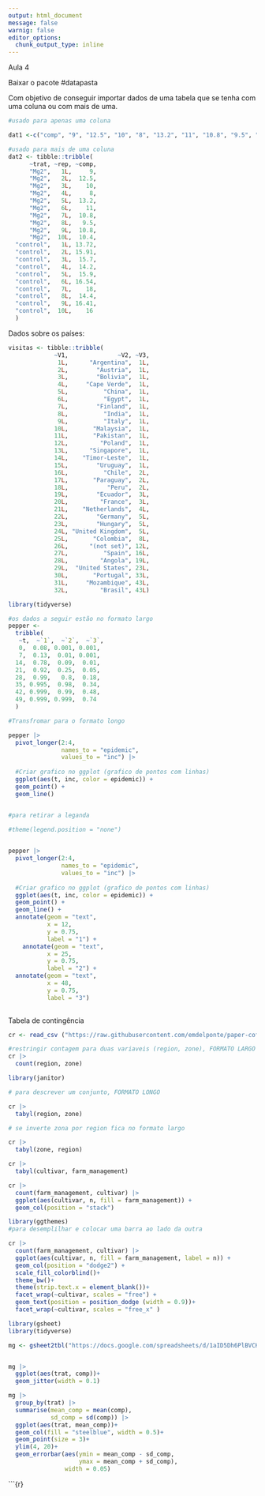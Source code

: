 ```yaml
---
output: html_document
message: false
warnig: false
editor_options: 
  chunk_output_type: inline
---
```


Aula 4

Baixar o pacote #datapasta

Com objetivo de conseguir importar dados de uma tabela que se tenha com uma coluna ou com mais de uma.

```r
#usado para apenas uma coluna 

dat1 <-c("comp", "9", "12.5", "10", "8", "13.2", "11", "10.8", "9.5", "10.8", "10.4", "13.72", "15.91", "15.7", "14.2", "15.9", "16.54", "18", "14.4", "16.41", "16")

```

```r
#usado para mais de uma coluna 
dat2 <- tibble::tribble(
      ~trat, ~rep, ~comp,
      "Mg2",   1L,     9,
      "Mg2",   2L,  12.5,
      "Mg2",   3L,    10,
      "Mg2",   4L,     8,
      "Mg2",   5L,  13.2,
      "Mg2",   6L,    11,
      "Mg2",   7L,  10.8,
      "Mg2",   8L,   9.5,
      "Mg2",   9L,  10.8,
      "Mg2",  10L,  10.4,
  "control",   1L, 13.72,
  "control",   2L, 15.91,
  "control",   3L,  15.7,
  "control",   4L,  14.2,
  "control",   5L,  15.9,
  "control",   6L, 16.54,
  "control",   7L,    18,
  "control",   8L,  14.4,
  "control",   9L, 16.41,
  "control",  10L,    16
  )

```

Dados sobre os países:

```r
visitas <- tibble::tribble(
             ~V1,              ~V2, ~V3,
              1L,      "Argentina",  1L,
              2L,        "Austria",  1L,
              3L,        "Bolivia",  1L,
              4L,     "Cape Verde",  1L,
              5L,          "China",  1L,
              6L,          "Egypt",  1L,
              7L,        "Finland",  1L,
              8L,          "India",  1L,
              9L,          "Italy",  1L,
             10L,       "Malaysia",  1L,
             11L,       "Pakistan",  1L,
             12L,         "Poland",  1L,
             13L,      "Singapore",  1L,
             14L,    "Timor-Leste",  1L,
             15L,        "Uruguay",  1L,
             16L,          "Chile",  2L,
             17L,       "Paraguay",  2L,
             18L,           "Peru",  2L,
             19L,        "Ecuador",  3L,
             20L,         "France",  3L,
             21L,    "Netherlands",  4L,
             22L,        "Germany",  5L,
             23L,        "Hungary",  5L,
             24L, "United Kingdom",  5L,
             25L,       "Colombia",  8L,
             26L,      "(not set)", 12L,
             27L,          "Spain", 16L,
             28L,         "Angola", 19L,
             29L,  "United States", 23L,
             30L,       "Portugal", 33L,
             31L,     "Mozambique", 43L,
             32L,         "Brasil", 43L)

```

```r

library(tidyverse)

#os dados a seguir estão no formato largo
pepper <- 
  tribble(
   ~t,  ~`1`,  ~`2`,  ~`3`,
   0,  0.08, 0.001, 0.001,
   7,  0.13,  0.01, 0.001,
  14,  0.78,  0.09,  0.01,
  21,  0.92,  0.25,  0.05,
  28,  0.99,   0.8,  0.18,
  35, 0.995,  0.98,  0.34,
  42, 0.999,  0.99,  0.48,
  49, 0.999, 0.999,  0.74
  ) 

#Transfromar para o formato longo 

pepper |> 
  pivot_longer(2:4, 
               names_to = "epidemic",
               values_to = "inc") |> 
  
  #Criar grafico no ggplot (grafico de pontos com linhas)
  ggplot(aes(t, inc, color = epidemic)) +
  geom_point() +
  geom_line()


#para retirar a leganda 

#theme(legend.position = "none")
  
```

```r

pepper |> 
  pivot_longer(2:4, 
               names_to = "epidemic",
               values_to = "inc") |> 
  
  #Criar grafico no ggplot (grafico de pontos com linhas)
  ggplot(aes(t, inc, color = epidemic)) +
  geom_point() +
  geom_line() +
  annotate(geom = "text",
           x = 12,
           y = 0.75, 
           label = "1") +
    annotate(geom = "text",
           x = 25,
           y = 0.75, 
           label = "2") +
  annotate(geom = "text",
           x = 48,
           y = 0.75, 
           label = "3")
  
```

Tabela de contingência

```r

cr <- read_csv ("https://raw.githubusercontent.com/emdelponte/paper-coffee-rust-Ethiopia/master/data/survey_clean.csv")

#restringir contagem para duas variaveis (region, zone), FORMATO LARGO
cr |> 
  count(region, zone)
```

```r
library(janitor)

# para descrever um conjunto, FORMATO LONGO 

cr |> 
  tabyl(region, zone)
```

```r
# se inverte zona por region fica no formato largo 

cr |> 
  tabyl(zone, region)
```

```r
cr |> 
  tabyl(cultivar, farm_management)
```

```r
cr |>  
  count(farm_management, cultivar) |> 
  ggplot(aes(cultivar, n, fill = farm_management)) +
  geom_col(position = "stack")


```

```r

library(ggthemes)
#para desemplilhar e colocar uma barra ao lado da outra

cr |>  
  count(farm_management, cultivar) |> 
  ggplot(aes(cultivar, n, fill = farm_management, label = n)) +
  geom_col(position = "dodge2") +
  scale_fill_colorblind()+
  theme_bw()+
  theme(strip.text.x = element_blank())+
  facet_wrap(~cultivar, scales = "free") +
  geom_text(position = position_dodge (width = 0.9))+
  facet_wrap(~cultivar, scales = "free_x" )


```

```r
library(gsheet)
library(tidyverse)

mg <- gsheet2tbl("https://docs.google.com/spreadsheets/d/1aID5Dh6PlBVCKzU1j7k-WA6zuWQWE2NhtWEgdJtt5iA/edit#gid=921203844")


mg |> 
  ggplot(aes(trat, comp))+
  geom_jitter(width = 0.1)

mg |> 
  group_by(trat) |>
  summarise(mean_comp = mean(comp),
            sd_comp = sd(comp)) |> 
  ggplot(aes(trat, mean_comp))+
  geom_col(fill = "steelblue", width = 0.5)+
  geom_point(size = 3)+
  ylim(4, 20)+
  geom_errorbar(aes(ymin = mean_comp - sd_comp,
                    ymax = mean_comp + sd_comp),
                width = 0.05)
```

\`\`\`{r}
